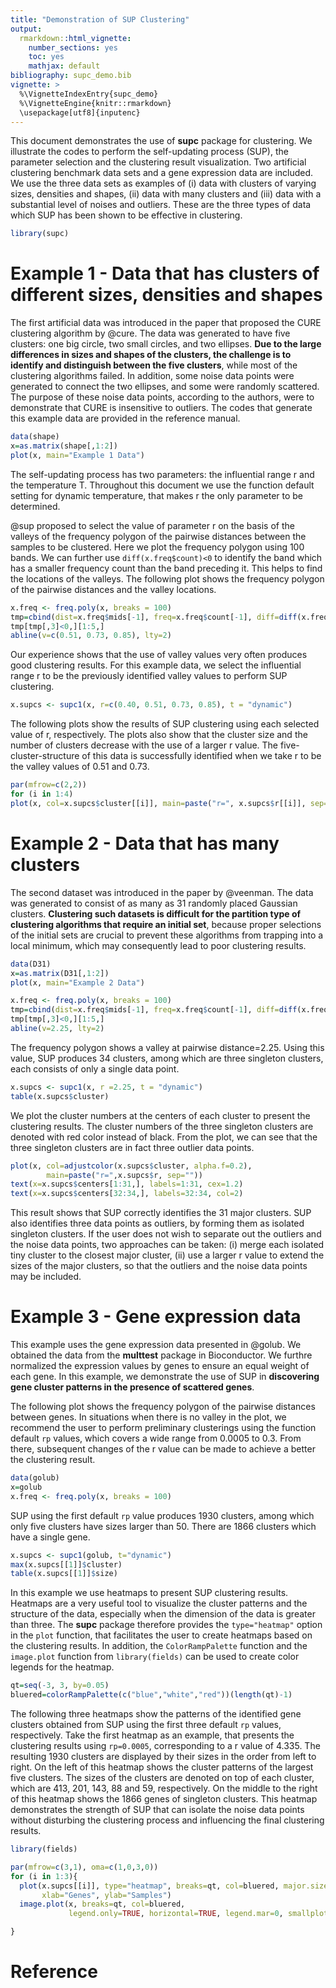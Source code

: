 ```yaml
---
title: "Demonstration of SUP Clustering"
output: 
  rmarkdown::html_vignette:
    number_sections: yes
    toc: yes
    mathjax: default
bibliography: supc_demo.bib
vignette: >
  %\VignetteIndexEntry{supc_demo}
  %\VignetteEngine{knitr::rmarkdown}
  \usepackage[utf8]{inputenc}
---
```


This document demonstrates the use of **supc** package for clustering. We illustrate the codes to perform the self-updating process (SUP), the parameter selection and the clustering result visualization. Two artificial clustering benchmark data sets and a gene expression data are included. We use the three data sets as examples of (i) data with clusters of varying sizes, densities and shapes, (ii) data with many clusters and (iii) data with a substantial level of noises and outliers. These are the three types of data which SUP has been shown to be effective in clustering.


```r
library(supc)
```


# Example 1 - Data that has clusters of different sizes, densities and shapes

The first artificial data was introduced in the paper that proposed the CURE clustering algorithm by @cure. The data was generated to have five clusters: one big circle, two small circles, and two ellipses. **Due to the large differences in sizes and shapes of the clusters, the challenge is to identify and distinguish between the five clusters**, while most of the clustering algorithms failed. In addition, some noise data points were generated to connect the two ellipses, and some were randomly scattered. The purpose of these noise data points, according to the authors, were to demonstrate that CURE is insensitive to outliers. The codes that generate this example data are provided in the reference manual. 

```r
data(shape)
x=as.matrix(shape[,1:2])
plot(x, main="Example 1 Data")
```

The self-updating process has two parameters: the influential range r and the temperature T. Throughout this document we use the function default setting for dynamic temperature, that makes r the only parameter to be determined.

@sup proposed to select the value of parameter r on the basis of the valleys of the frequency polygon of the pairwise distances between the samples to be clustered. Here we plot the frequency polygon using 100 bands. We can further use `diff(x.freq$count)<0` to identify the band which has a smaller frequency count than the band preceding it. This helps to find the locations of the valleys. The following plot shows the frequency polygon of the pairwise distances and the valley locations.

```r
x.freq <- freq.poly(x, breaks = 100)
tmp=cbind(dist=x.freq$mids[-1], freq=x.freq$count[-1], diff=diff(x.freq$count))
tmp[tmp[,3]<0,][1:5,]
abline(v=c(0.51, 0.73, 0.85), lty=2)

```

Our experience shows that the use of valley values very often produces good clustering results. For this example data, we select the influential range r to be the previously identified valley values to perform SUP clustering. 

```r
x.supcs <- supc1(x, r=c(0.40, 0.51, 0.73, 0.85), t = "dynamic")
```

The following plots show the results of SUP clustering using each selected value of r, respectively. The plots also show that the cluster size and the number of clusters decrease with the use of a larger r value. The five-cluster-structure of this data is successfully identified when we take r to be the valley values of 0.51 and 0.73.

```r
par(mfrow=c(2,2))
for (i in 1:4)
plot(x, col=x.supcs$cluster[[i]], main=paste("r=", x.supcs$r[[i]], sep=""))

```


# Example 2 - Data that has many clusters
The second dataset was introduced in the paper by @veenman. The data was generated to consist of as many as 31 randomly placed Gaussian clusters. **Clustering such datasets is difficult for the partition type of clustering algorithms that require an initial set**, because proper selections of the initial sets are crucial to prevent these algorithms from trapping into a local minimum, which may consequently lead to poor clustering results.


```r
data(D31)
x=as.matrix(D31[,1:2])
plot(x, main="Example 2 Data")
```

```r
x.freq <- freq.poly(x, breaks = 100)
tmp=cbind(dist=x.freq$mids[-1], freq=x.freq$count[-1], diff=diff(x.freq$count))
tmp[tmp[,3]<0,][1:5,]
abline(v=2.25, lty=2)

```

The frequency polygon shows a valley at pairwise distance=2.25. Using this value, SUP produces 34 clusters, among which are three singleton clusters, each consists of only a single data point.

```r
x.supcs <- supc1(x, r =2.25, t = "dynamic")
table(x.supcs$cluster)

```

We plot the cluster numbers at the centers of each cluster to present the clustering results. The cluster numbers of the three singleton clusters are denoted with red color instead of black. From the plot, we can see that the three singleton clusters are in fact three outlier data points.

```r
plot(x, col=adjustcolor(x.supcs$cluster, alpha.f=0.2), 
        main=paste("r=",x.supcs$r, sep=""))
text(x=x.supcs$centers[1:31,], labels=1:31, cex=1.2)
text(x=x.supcs$centers[32:34,], labels=32:34, col=2)

```

This result shows that SUP correctly identifies the 31 major clusters. SUP also identifies three data points as outliers, by forming them as isolated singleton clusters. If the user does not wish to separate out the outliers and the noise data points, two approaches can be taken: (i) merge each isolated tiny cluster to the closest major cluster, (ii) use a larger r value to extend the sizes of the major clusters, so that the outliers and the noise data points may be included.


# Example 3 - Gene expression data

This example uses the gene expression data presented in @golub. We obtained the data from the **multtest** package in Bioconductor. We furthre normalized the expression values by genes to ensure an equal weight of each gene. In this example, we demonstrate the use of SUP in **discovering gene cluster patterns in the presence of scattered genes**.

The following plot shows the frequency polygon of the pairwise distances between genes. In situations when there is no valley in the plot, we recommend the user to perform preliminary clusterings using the function default `rp` values, which covers a wide range from 0.0005 to 0.3. From there, subsequent changes of the r value can be made to achieve a better the clustering result. 

```r
data(golub)
x=golub
x.freq <- freq.poly(x, breaks = 100)

```

SUP using the first default `rp` value produces 1930 clusters, among which only five clusters have sizes larger than 50. There are 1866 clusters which have a single gene. 

```r
x.supcs <- supc1(golub, t="dynamic")
max(x.supcs[[1]]$cluster)
table(x.supcs[[1]]$size)

```

In this example we use heatmaps to present SUP clustering results. Heatmaps are a very useful tool to visualize the cluster patterns and the structure of the data, especially when the dimension of the data is greater than three. The **supc** package therefore provides the `type="heatmap"` option in the `plot` function, that facilitates the user to create heatmaps based on the clustering results. In addition, the `ColorRampPalette` function and the `image.plot` function from `library(fields)` can be used to create color legends for the heatmap.

```r
qt=seq(-3, 3, by=0.05)
bluered=colorRampPalette(c("blue","white","red"))(length(qt)-1)

```

The following three heatmaps show the patterns of the identified gene clusters obtained from SUP using the first three default `rp` values, respectively. Take the first heatmap as an example, that presents the clustering results using `rp=0.0005`, corresponding to a r value of 4.335. The resulting 1930 clusters are displayed by their sizes in the order from left to right. On the left of this heatmap shows the cluster patterns of the largest five clusters. The sizes of the clusters are denoted on top of each cluster, which are 413, 201, 143, 88 and 59, respectively. On the middle to the right of this heatmap shows the 1866 genes of singleton clusters. This heatmap demonstrates the strength of SUP that can isolate the noise data points without disturbing the clustering process and influencing the final clustering results.

```r
library(fields)

```

```r
par(mfrow=c(3,1), oma=c(1,0,3,0))
for (i in 1:3){
  plot(x.supcs[[i]], type="heatmap", breaks=qt, col=bluered, major.size=50,
       xlab="Genes", ylab="Samples")
  image.plot(x, breaks=qt, col=bluered, 
             legend.only=TRUE, horizontal=TRUE, legend.mar=0, smallplot=c(0.7, 0.95, 0.16, 0.20))

}

```



# Reference

